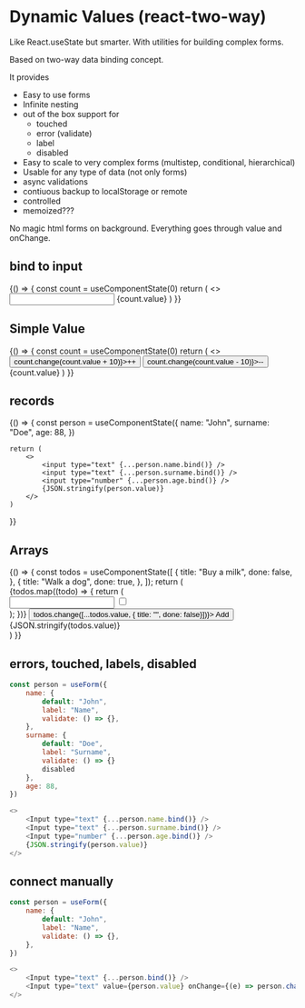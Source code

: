 # Dynamic Values (react-two-way)

Like React.useState but smarter. With utilities for building complex forms.

Based on two-way data binding concept.

It provides

- Easy to use forms
- Infinite nesting
- out of the box support for
  - touched
  - error (validate)
  - label
  - disabled
- Easy to scale to very complex forms (multistep, conditional, hierarchical)
- Usable for any type of data (not only forms)
- async validations
- contiuous backup to localStorage or remote
- controlled
- memoized???

No magic html forms on background. Everything goes through value and onChange.



## bind to input

<Playground>
  {() => {
    const count = useComponentState(0)
    return (
      <>
        <input type="number" {...count.bind()} />
        {count.value}
      </>
    )
  }}
</Playground>

## Simple Value

<Playground>
  {() => {
    const count = useComponentState(0)
    return (
      <>
        <button onClick={() => count.change(count.value + 10)}>++</button>
        <button onClick={() => count.change(count.value - 10)}>--</button>
        {count.value}
      </>
    )
  }}
</Playground>

## records

<Playground>

{() => {
    const person = useComponentState({
        name: "John",
        surname: "Doe",
        age: 88,
    })

    return (
        <>
            <input type="text" {...person.name.bind()} />
            <input type="text" {...person.surname.bind()} />
            <input type="number" {...person.age.bind()} />
            {JSON.stringify(person.value)}
        </>
    )

}}

</Playground>

## Arrays

<Playground>
  {() => {
    const todos = useComponentState([
      {
        title: "Buy a milk",
        done: false,
      },
      {
        title: "Walk a dog",
        done: true,
      },
    ]);
    return (
      <div>
        {todos.map((todo) => {
          return (
            <div>
              <input type="text" {...todo.title.bind()} />
              <input type="checkbox" {...todo.done.bind("checked")} />
            </div>
          );
        })}
        <button onClick={() => todos.change([...todos.value, { title: "", done: false}])}>
            Add
        </button>
        <br />
        {JSON.stringify(todos.value)}
      </div>
    )
    }}
</Playground>


## errors, touched, labels, disabled

```js
const person = useForm({
    name: {
        default: "John",
        label: "Name",
        validate: () => {},
    },
    surname: {
        default: "Doe",
        label: "Surname",
        validate: () => {}
        disabled
    },
    age: 88,
})

<>
    <Input type="text" {...person.name.bind()} />
    <Input type="text" {...person.surname.bind()} />
    <Input type="number" {...person.age.bind()} />
    {JSON.stringify(person.value)}
</>
```

## connect manually

```js
const person = useForm({
    name: {
        default: "John",
        label: "Name",
        validate: () => {},
    },
})

<>
    <Input type="text" {...person.bind()} />
    <Input type="text" value={person.value} onChange={(e) => person.change(e.target.value)} />
</>
```
